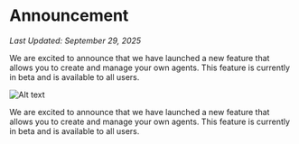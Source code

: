 # Announcement

_Last Updated: September 29, 2025_

We are excited to announce that we have launched a new feature that allows you to create and manage your own agents. This feature is currently in beta and is available to all users.

![Alt text](./og.png "Title text")

We are excited to announce that we have launched a new feature that allows you to create and manage your own agents. This feature is currently in beta and is available to all users.
